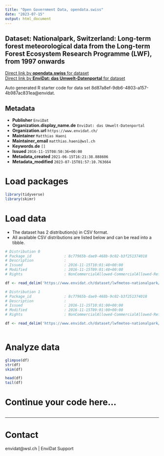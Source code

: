 ```yaml
---
title: "Open Government Data, opendata.swiss"
date: "2023-07-15"
output: html_document
---
```


## Dataset: Nationalpark, Switzerland: Long-term forest meteorological data from the Long-term Forest Ecosystem Research Programme (LWF), from 1997 onwards



[Direct link by **opendata.swiss** for dataset](https://opendata.swiss/de/dataset/nationalpark-switzerland-long-term-forest-meteorological-data-from-the-long-term-forest-ecosyst)<br>
[Direct link by **EnviDat: das Umwelt-Datenportal** for dataset](https://www.envidat.ch/#/metadata/lwfmeteo-nationalpark)

Auto generated R starter code for data set 8d87a8ef-9db6-4803-a157-4b987ac831ea@envidat.

## Metadata

- **Publisher** `EnviDat`
- **Organization.display_name.de** `EnviDat: das Umwelt-Datenportal`
- **Organization.url** `https://www.envidat.ch/`
- **Maintainer** `Matthias Haeni`
- **Maintainer_email** `matthias.haeni@wsl.ch`
- **Keywords.de** `[]`
- **Issued** `2016-11-15T08:50:36+00:00`
- **Metadata_created** `2021-06-15T16:21:38.888606`
- **Metadata_modified** `2023-07-15T01:57:10.763664`


# Load packages

```r

library(tidyverse)
library(skimr)

```

# Load data

-   The dataset has 2 distribution(s) in CSV format.
-   All available CSV distributions are listed below and can be read into a tibble.

```r

# Distribution 0
# Package_id               : 8c77965b-dae9-468b-9c02-b3f251374018
# Description              : 
# Issued                   : 2016-11-15T10:01:48+00:00
# Modified                 : 2016-11-15T09:01:48+00:00
# Rights                   : NonCommercialAllowed-CommercialAllowed-ReferenceRequired

df <- read_delim('https://www.envidat.ch/dataset/lwfmeteo-nationalpark/resource/fae88674-0ef3-4ca0-b65e-4f07a56954ea')

# Distribution 1
# Package_id               : 8c77965b-dae9-468b-9c02-b3f251374018
# Description              : 
# Issued                   : 2016-11-15T10:01:00+00:00
# Modified                 : 2016-11-15T09:01:00+00:00
# Rights                   : NonCommercialAllowed-CommercialAllowed-ReferenceRequired

df <- read_delim('https://www.envidat.ch/dataset/lwfmeteo-nationalpark/resource/db066e17-9fbb-4925-b084-9be1ada86b42')



```

# Analyze data

```r

glimpse(df)
str(df)
skim(df)

head(df)
tail(df)

```

# Continue your code here...

```r

```

------------------------------------------------------------------------

# Contact

envidat@wsl.ch | EnviDat Support
